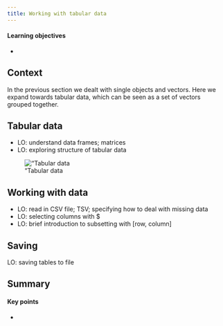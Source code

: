 ```yaml
---
title: Working with tabular data
---
```


::: {.callout-tip}
#### Learning objectives

- 
:::


## Context
In the previous section we dealt with single objects and vectors. Here we expand towards tabular data, which can be seen as a set of vectors grouped together.

## Tabular data

* LO: understand data frames; matrices
* LO: exploring structure of tabular data

!["Tabular data](images/tabular_data.png)

## Working with data

* LO: read in CSV file; TSV; specifying how to deal with missing data
* LO: selecting columns with $
* LO: brief introduction to subsetting with [row, column]

## Saving
LO: saving tables to file

## Summary

::: {.callout-tip}
#### Key points

- 
:::
